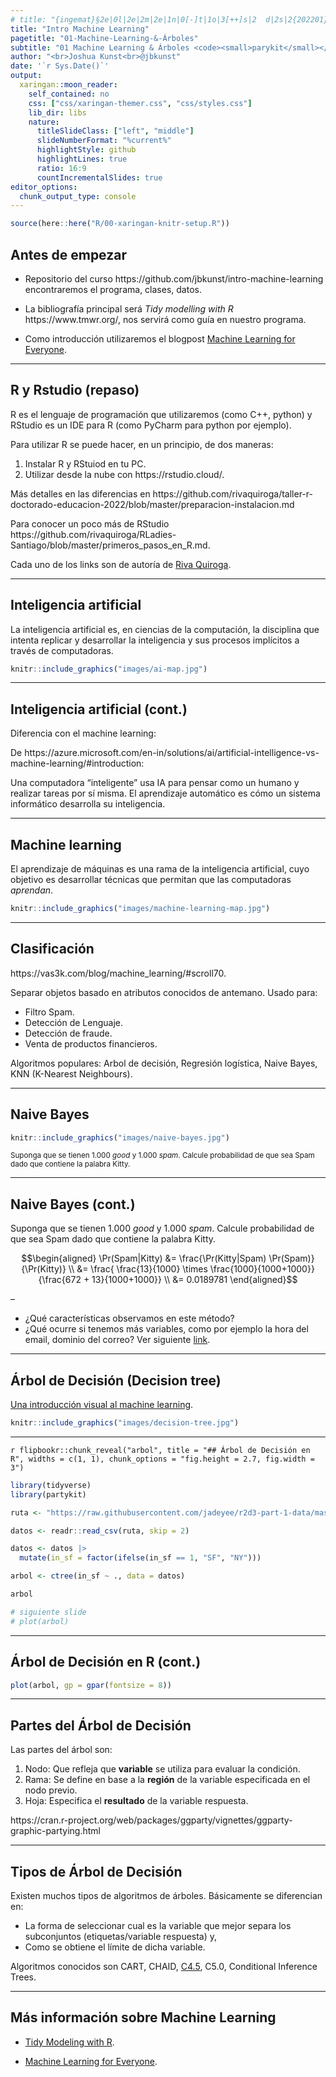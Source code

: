 ```yaml
---
# title: "{ingemat}§2e|0l|2e|2m|2e|1n|0[-]t|1o|3[++]s|2  d|2s|2{202201}[26°c[10°c]"
title: "Intro Machine Learning"
pagetitle: "01-Machine-Learning-&-Árboles"
subtitle: "01 Machine Learning & Árboles <code><small>parykit</small></code>"
author: "<br>Joshua Kunst<br>@jbkunst"
date: '`r Sys.Date()`'
output:
  xaringan::moon_reader:
    self_contained: no
    css: ["css/xaringan-themer.css", "css/styles.css"]
    lib_dir: libs    
    nature:
      titleSlideClass: ["left", "middle"]
      slideNumberFormat: "%current%"
      highlightStyle: github
      highlightLines: true
      ratio: 16:9
      countIncrementalSlides: true
editor_options: 
  chunk_output_type: console
---
```



```r
source(here::here("R/00-xaringan-knitr-setup.R"))
```

## Antes de empezar

- Repositorio del curso https://github.com/jbkunst/intro-machine-learning 
encontraremos el programa, clases, datos.

- La bibliografía principal será _Tidy modelling with R_ https://www.tmwr.org/, 
nos servirá como guía en nuestro programa.

- Como introducción utilizaremos el blogpost [Machine Learning for Everyone](https://vas3k.com/blog/machine_learning/).

---

## R y Rstudio (repaso)

R es el lenguaje de programación que utilizaremos (como C++, python) y RStudio es un IDE para
R (como PyCharm para python por ejemplo).

Para utilizar R se puede hacer, en un principio, de dos maneras:

1. Instalar R y RStuiod en tu PC.
2. Utilizar desde la nube con https://rstudio.cloud/.

Más detalles en las diferencias en https://github.com/rivaquiroga/taller-r-doctorado-educacion-2022/blob/master/preparacion-instalacion.md

Para conocer un poco más de RStudio https://github.com/rivaquiroga/RLadies-Santiago/blob/master/primeros_pasos_en_R.md.

Cada uno de los links son de autoría de [Riva Quiroga](https://rivaquiroga.cl/).

---

## Inteligencia artificial

La inteligencia artificial es, en ciencias de la computación, la disciplina que intenta replicar y desarrollar la inteligencia y sus procesos implícitos a través de computadoras.

```r
knitr::include_graphics("images/ai-map.jpg")
```

---

## Inteligencia artificial (cont.)


Diferencia con el machine learning:

De https://azure.microsoft.com/en-in/solutions/ai/artificial-intelligence-vs-machine-learning/#introduction:

Una computadora "inteligente" usa IA para pensar como un humano y realizar tareas por sí misma. El aprendizaje automático es cómo un sistema informático desarrolla su inteligencia.

---

## Machine learning

El aprendizaje de máquinas es una rama de la inteligencia artificial, cuyo objetivo es desarrollar técnicas que permitan que las computadoras _aprendan_.

```r
knitr::include_graphics("images/machine-learning-map.jpg")
```

---

## Clasificación

https://vas3k.com/blog/machine_learning/#scroll70.

Separar objetos basado en atributos conocidos de antemano. Usado para:

* Filtro Spam.
* Detección de Lenguaje.
* Detección de fraude.
* Venta de productos financieros.

Algoritmos populares: Arbol de decisión, Regresión logística, 
Naive Bayes, KNN (K-Nearest Neighbours).


---

## Naive Bayes

```r
knitr::include_graphics("images/naive-bayes.jpg")
```

<small>Suponga que se tienen 1.000 _good_ y 1.000 _spam_. Calcule probabilidad
de que sea Spam dado que contiene la palabra Kitty.</small>


---

## Naive Bayes (cont.)

Suponga que se tienen 1.000 _good_ y 1.000 _spam_. Calcule probabilidad
de que sea Spam dado que contiene la palabra Kitty.

$$\begin{aligned} 
 \Pr(Spam|Kitty) &= \frac{\Pr(Kitty|Spam) \Pr(Spam)}{\Pr(Kitty)} \\ 
                 &= \frac{ \frac{13}{1000} \times \frac{1000}{1000+1000}}{\frac{672 + 13}{1000+1000}}   \\
                 &= 0.0189781
\end{aligned}$$

--

* ¿Qué características observamos en este método?
* ¿Qué ocurre si tenemos más variables, como por ejemplo la hora del email, 
dominio del correo? Ver siguiente [link](https://leasetruk.medium.com/naive-bayes-classifier-with-examples-7b541f9ffedf).



---

## Árbol de Decisión (Decision tree)

[Una introducción visual al machine learning](http://www.r2d3.us/visual-intro-to-machine-learning-part-1/).

```r
knitr::include_graphics("images/decision-tree.jpg")
```


---

`r flipbookr::chunk_reveal("arbol", title = "## Árbol de Decisión en R", widths = c(1, 1), chunk_options = "fig.height = 2.7, fig.width = 3")`

```r
library(tidyverse) 
library(partykit) 

ruta <- "https://raw.githubusercontent.com/jadeyee/r2d3-part-1-data/master/part_1_data.csv"

datos <- readr::read_csv(ruta, skip = 2)

datos <- datos |> 
  mutate(in_sf = factor(ifelse(in_sf == 1, "SF", "NY")))

arbol <- ctree(in_sf ~ ., data = datos)

arbol

# siguiente slide
# plot(arbol) 
```

---

## Árbol de Decisión en R (cont.)

```r
plot(arbol, gp = gpar(fontsize = 8))
```

---

## Partes del Árbol de Decisión

Las partes del árbol son:

1. Nodo: Que refleja que **variable** se utiliza para evaluar la condición.
1. Rama: Se define en base a la **región** de la variable especificada en el nodo previo.
1. Hoja: Especifica el **resultado** de la variable respuesta.

https://cran.r-project.org/web/packages/ggparty/vignettes/ggparty-graphic-partying.html

---

## Tipos de Árbol de Decisión

Existen muchos tipos de algoritmos de árboles. Básicamente se diferencian en:

* La forma de seleccionar cual es la variable
que mejor separa los subconjuntos (etiquetas/variable respuesta) y,
* Como se obtiene el límite de dicha variable.


Algoritmos conocidos son CART, CHAID, [C4.5](https://en.wikipedia.org/wiki/C4.5_algorithm),
C5.0, Conditional Inference Trees.


---

## Más información sobre Machine Learning

- [Tidy Modeling with R](https://www.tmwr.org/).

- [Machine Learning for Everyone](https://vas3k.com/blog/machine_learning/).


